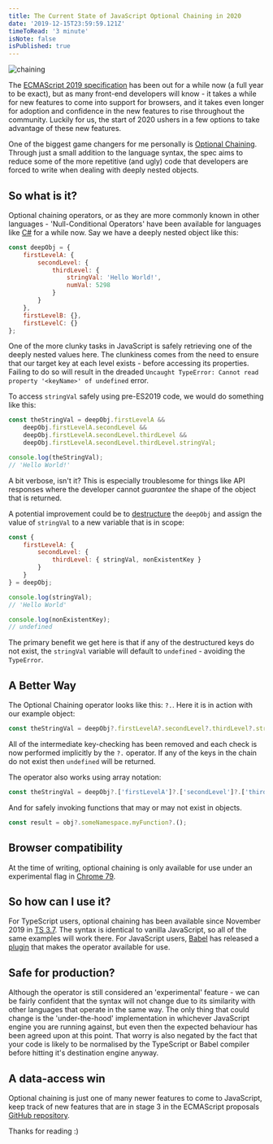 ```yaml
---
title: The Current State of JavaScript Optional Chaining in 2020
date: '2019-12-15T23:59:59.121Z'
timeToRead: '3 minute'
isNote: false
isPublished: true
---
```


![chaining](/chain.jpeg)

The [ECMAScript 2019 specification](https://www.ecma-international.org/ecma-262/10.0/index.html) has been out for a while now (a full year to be exact), but as many front-end developers will know - it takes a while for new features to come into support for browsers, and it takes even longer for adoption and confidence in the new features to rise throughout the community. Luckily for us, the start of 2020 ushers in a few options to take advantage of these new features. 

One of the biggest game changers for me personally is [Optional Chaining](https://developer.mozilla.org/en-US/docs/Web/JavaScript/Reference/Operators/Optional_chaining). Through just a small addition to the language syntax, the spec aims to reduce some of the more repetitive (and ugly) code that developers are forced to write when dealing with deeply nested objects.

## So what is it?

Optional chaining operators, or as they are more commonly known in other languages - 'Null-Conditional Operators' have been available for languages like [C#](https://docs.microsoft.com/en-gb/dotnet/csharp/language-reference/operators/member-access-operators#null-conditional-operators--and-) for a while now. Say we have a deeply nested object like this:

```js
const deepObj = {
    firstLevelA: {
        secondLevel: {
            thirdLevel: {
                stringVal: 'Hello World!',
                numVal: 5298
            }
        }
    },
    firstLevelB: {},
    firstLevelC: {}
};
```

One of the more clunky tasks in JavaScript is safely retrieving one of the deeply nested values here. The clunkiness comes from the need to ensure that our target key at each level exists - before accessing its properties. Failing to do so will result in the dreaded `Uncaught TypeError: Cannot read property '<keyName>' of undefined` error. 

To access `stringVal` safely using pre-ES2019 code, we would do something like this:

```js
const theStringVal = deepObj.firstLevelA && 
    deepObj.firstLevelA.secondLevel && 
    deepObj.firstLevelA.secondLevel.thirdLevel &&
    deepObj.firstLevelA.secondLevel.thirdLevel.stringVal;

console.log(theStringVal);
// 'Hello World!'
```

A bit verbose, isn't it? This is especially troublesome for things like API responses where the developer cannot _guarantee_ the shape of the object that is returned. 

A potential improvement could be to [destructure](https://developer.mozilla.org/en-US/docs/Web/JavaScript/Reference/Operators/Destructuring_assignment) the `deepObj` and assign the value of `stringVal` to a new variable that is in scope:

```js
const { 
    firstLevelA: { 
        secondLevel: { 
            thirdLevel: { stringVal, nonExistentKey } 
        } 
    } 
} = deepObj;

console.log(stringVal);
// 'Hello World'

console.log(nonExistentKey);
// undefined
```

The primary benefit we get here is that if any of the destructured keys do not exist, the `stringVal` variable will default to `undefined` - avoiding the `TypeError`.

## A Better Way

The Optional Chaining operator looks like this: `?.`. Here it is in action with our example object:

```js
const theStringVal = deepObj?.firstLevelA?.secondLevel?.thirdLevel?.stringVal;
```

All of the intermediate key-checking has been removed and each check is now performed implicitly by the `?.` operator. If any of the keys in the chain do not exist then `undefined` will be returned.

The operator also works using array notation:

```js
const theStringVal = deepObj?.['firstLevelA']?.['secondLevel']?.['thirdLevel']?.['stringVal'];
```

And for safely invoking functions that may or may not exist in objects.

```js
const result = obj?.someNamespace.myFunction?.();
```

## Browser compatibility

At the time of writing, optional chaining is only available for use under an experimental flag in [Chrome 79](https://caniuse.com/#feat=mdn-javascript_operators_optional_chaining). 

## So how can I use it?

For TypeScript users, optional chaining has been available since November 2019 in [TS 3.7](https://www.typescriptlang.org/docs/handbook/release-notes/typescript-3-7.html). The syntax is identical to vanilla JavaScript, so all of the same examples will work there. For JavaScript users, [Babel](https://babeljs.io/) has released a [plugin](https://babeljs.io/docs/en/babel-plugin-proposal-optional-chaining) that makes the operator available for use. 

## Safe for production?

Although the operator is still considered an 'experimental' feature - we can be fairly confident that the syntax will not change due to its similarity with other languages that operate in the same way. The only thing that could change is the 'under-the-hood' implementation in whichever JavaScript engine you are running against, but even then the expected behaviour has been agreed upon at this point. That worry is also negated by the fact that your code is likely to be normalised by the TypeScript or Babel compiler before hitting it's destination engine anyway.

## A data-access win

Optional chaining is just one of many newer features to come to JavaScript, keep track of new features that are in stage 3 in the ECMAScript proposals [GitHub repository](https://github.com/tc39/proposals).

Thanks for reading :)